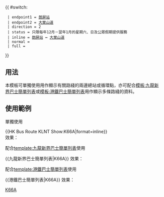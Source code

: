 {{ #switch: {{{format|}}}
  | endpoint1 = [[朗屏站]]
  | endpoint2 = [[保良局賽馬會大棠渡假村|大棠山道]]
  | direction = 2
  | status = 只限每年12月－翌年1月的星期六、日及公眾假期提供服務
  | inline = [[朗屏站]] ↔ [[保良局賽馬會大棠渡假村|大棠山道]]
  | normal =
  | full =
}}<noinclude>
==用法==
本模板可單獨使用用作顯示有關路綫的兩邊總站或循環點，亦可配合[[模板:九龍新界巴士簡單列表]]或[[模板:港鐵巴士簡單列表]]用作顯示多條路綫的資料。

==使用範例==
;單獨使用
<nowiki>{{HK Bus Route KLNT Show:K66A|format=inline}}</nowiki><br>
效果：{{HK Bus Route KLNT Show:K66A|format=inline}}

;配合[[template:九龍新界巴士簡單列表]]使用
<nowiki>{{九龍新界巴士簡單列表|K66A}}</nowiki>
效果：{{九龍新界巴士簡單列表|K66A}}

;配合[[template:港鐵巴士簡單列表]]使用
<nowiki>{{港鐵巴士簡單列表|K66A}}</nowiki>
效果：{{港鐵巴士簡單列表|K66A}}
[[Category:港鐵巴士路線模板|K66A]]</noinclude>